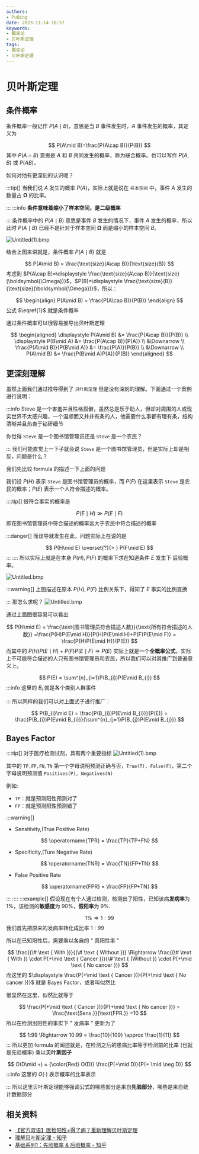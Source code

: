```yaml
---
authors:
- PuQing
date: 2023-11-14 18:57
keywords:
- 概率论
- 贝叶斯定理
tags:
- 概率论
- 贝叶斯定理
---
```

# 贝叶斯定理

## 条件概率

条件概率一般记作 $P(A\mid B)$，意思是当 $B$ 事件发生时，$A$ 事件发生的概率，其定义为

$$
P(A\mid B)=\frac{P(A\cap B)}{P(B)}
$$
其中 $P(A\cap B)$ 意思是 $A$ 和 $B$ 共同发生的概率，称为联合概率。也可以写作 $P(A,B)$ 或 $P(AB)$。


<!--truncate-->
如何对他有更深刻的认识呢？

:::tip[]
当我们说 $A$ 发生的概率 $P(A)$，实际上就是说在 `样本空间` 中，事件 $A$ 发生的数量占 $\boldsymbol{\Omega}$ 的比率。

:::
:::info
**条件意味着缩小了样本空间，是二级概率**


:::
条件概率中的 $P(A\mid B)$ 意思是事件 $B$ 发生的情况下，事件 $A$ 发生的概率，所以此时 $P(A\mid B)$ 已经不是针对于样本空间 $\boldsymbol{\Omega}$ 而是缩小的样本空间 $B$。

![Untitled(1).bmp](https://images.puqing.work/2023/11/14/65537c93ae703.bmp)

结合上图来讲就是，条件概率 $P(A\mid B)$ 就是

$$
P(A\mid B) = \frac{\text{size}(A\cap B)}{\text{size}(B)}
$$
考虑到 $P(A\cap B)=\displaystyle \frac{\text{size}(A\cap B)}{\text{size}(\boldsymbol{\Omega})}$，$P(B)=\displaystyle \frac{\text{size}(B)}{\text{size}(\boldsymbol{\Omega})}$，所以：

$$
\begin{align}
P(A\mid B) = \frac{P(A\cap B)}{P(B)}
\end{align}
$$
$\label{1}$
公式 $\eqref{1}$ 就是条件概率

通过条件概率可以很容易推导出贝叶斯定理

$$
\begin{aligned}
\displaystyle P(A\mid B) &= \frac{P(A\cap B)}{P(B)} \\
\displaystyle P(B\mid A) &= \frac{P(A\cap B)}{P(A)} \\
&\Downarrow \\
\frac{P(A\mid B)}{P(B\mid A)} &= \frac{P(A)}{P(B)} \\
&\Downarrow \\
P(A\mid B) &= \frac{P(B\mid A)P(A)}{P(B)}
\end{aligned}
$$
## 更深刻理解

虽然上面我们通过推导得到了 `贝叶斯定理` 但是没有深刻的理解。下面通过一个案例进行说明：

:::info
Steve 是一个害羞并且性格孤僻，虽然总是乐于助人，但却对周围的人或现实世界不太感兴趣，一个温顺而又井井有条的人，他需要什么事都有理有条，结构清晰并且热衷于钻研细节

你觉得 `Steve` 是一个图书馆管理员还是 `Steve` 是一个农民？


:::
我们可能直觉上一下子就会说 `Steve` 是一个图书馆管理员，但是实际上却是相反，问题是什么？

我们先比较 formula 的描述一下上面的问题

我们设 $P(H)$ 表示 `Steve` 是图书馆管理员的概率，而 $P(F)$ 在这里表示 `Steve` 是农民的概率；$P(E)$ 表示一个人符合描述的概率。

::::tip[]
很符合事实的概率是

$$
P(E\mid H) \gg P(E\mid F)
$$
即在图书馆管理员中符合描述的概率远大于农民中符合描述的概率

:::danger[]
而误导就发生在此，问题实际上在说的是

$$
P(H\mid E) \overset{?}{> } P(F\mid E)
$$
:::
::::
所以实际上就是在本身 $P(H),P(F)$ 的概率下求在知道条件 $E$ 发生下 <Highlight>后验概率</Highlight>。

![Untitled.bmp](https://images.puqing.work/2023/11/17/6557619a6092f.bmp)

:::warning[]
上图描述在原本 $P(H),P(F)$ 比例关系下，得知了 $E$ 事实的比例变换

:::
那怎么求呢？
![Untitled.bmp](https://images.puqing.work/2023/11/17/655765dc71031.bmp)

通过上面图很容易可以看出

$$
P(H\mid E) = \frac{\text{图书管理员符合描述人数}}{\text{所有符合描述的人数}} =\frac{P(H)P(E\mid H)}{P(H)P(E\mid H)+P(F)P(E\mid F)} = \frac{P(H)P(E\mid H)}{P(E)}
$$
而其中的 $P(H)P(E\mid H)+P(F)P(E\mid F)\Rightarrow P(E)$ 实际上就是一个**全概率公式**，实际上不可能符合描述的人只有图书馆管理员和农民，所以我们可以对其推广到普遍意义上。

$$
P(E) = \sum^{n}_{i=1}P(B_{i})P(E\mid B_{i})
$$
:::info
这里的 $B_{i}$ 就是各个类别人群事件


:::
所以同样的我们可以对上面式子进行推广：

$$
P(B_{i}\mid E)  = \frac{P(B_{i})P(E\mid B_{i})}{P(E)} = \frac{P(B_{i})P(E\mid B_{i})}{\sum^{n}_{j=1}P(B_{j})P(E\mid B_{j})}
$$
## Bayes Factor

::::tip[]
对于医疗检测试剂，具有两个重要指标
![Untitled(1).bmp](https://images.puqing.work/2023/11/18/65583ac078c0f.bmp)

其中的 `TP,FP,FN,TN` 第一个字母说明预测正确与否，`True(T), False(F)`，第二个字母说明预测值 `Positives(P), Negatives(N)`

例如:

- `TP`：就是预测阳性预测对了
- `FP`：就是预测阳性预测错了

:::warning[]

- $\text{Sensitivity,(True Positive Rate)}$

$$
\operatorname{TPR}  = \frac{TP}{TP+FN}
$$
- $\text{Specificity,(Ture Negative Rate)}$

$$
\operatorname{TNR}  = \frac{TN}{FP+TN}
$$
- $\text{False Positive Rate}$

$$
\operatorname{FPR}  = \frac{FP}{FP+TN}
$$

:::
::::
:::example[]
假设现在有个人通过检测，检测出了阳性，已知该病**发病率**为 $1\%$，该检测的**敏感度**为 $90\%$，**假阳率**为 $9\%$.

$$
1\% \Rightarrow 1:99
$$
我们首先把原来的发病率转化成比率 $1:99$

所以在已知阳性后，需要乘以各自的 " 真阳性率 "

$$
\frac{(\# \text { With })}{(\# \text { Without })} \Rightarrow \frac{(\# \text { With }) \cdot P(+\mid \text { Cancer })}{\# \text { (Without }) \cdot P(+\mid \text { No cancer })}
$$
而这里的 $\displaystyle \frac{P(+\mid \text { Cancer })}{P(+\mid \text { No cancer })}$ 就是 $\text{Bayes Factor}$，或者叫似然比

很显然在这里，似然比就等于

$$
\frac{P(+\mid \text { Cancer })}{P(+\mid \text { No cancer })} = \frac{\text{Sens.}}{\text{FPR.}} =10
$$
所以在检测出阳性的事实下 " 发病率 " <Highlight>更新</Highlight>为了

$$
1:99 \Rightarrow 10:99 = \frac{10}{109} \approx \frac{1}{11}
$$
:::
所以更加 formula 的阐述就是，在检测之后的患病比率等于检测前的比率 (也就是先验概率) 乘以**贝叶斯因子**

$$
O(D\mid +) = {\color{Red} O(D)}  \frac{P(+\mid D)}{P(+ \mid \neg D)}
$$
:::info
这里的 $O(\cdot)$ 表示概率的比率表示


:::
所以这里贝叶斯定理能够强调公式的哪些部分是来自**先验部分**，哪些是来自统计数据部分

## 相关资料

- [【官方双语】医检阳性≠得了病？重新理解贝叶斯定理](https://www.bilibili.com/video/BV1Ei4y1F72M/?spm_id_from=333.788.recommend_more_video.-1&amp;vd_source=5890eec9b2a60d9ae9a403fd2aad7881)
- [理解贝叶斯定理 - 知乎](https://zhuanlan.zhihu.com/p/45432367)
- [基础系列1：先验概率 & 后验概率 - 知乎](https://zhuanlan.zhihu.com/p/38567891)
